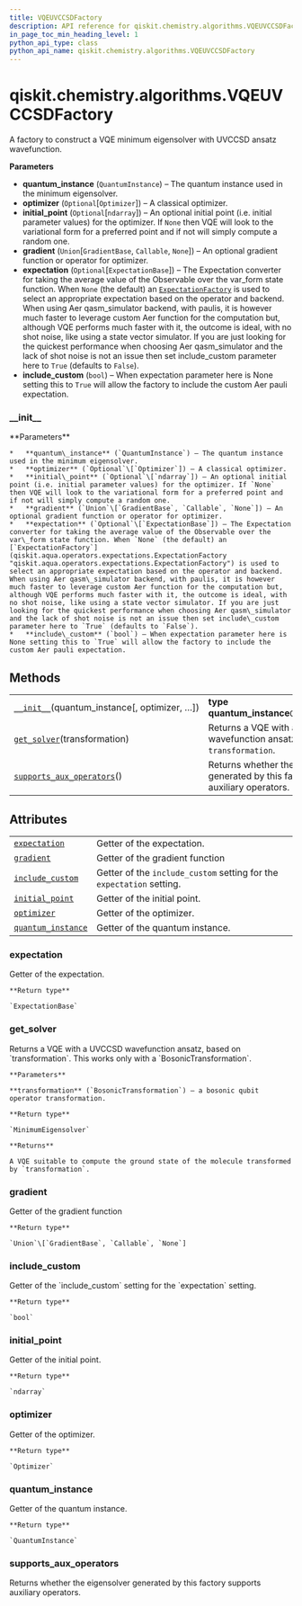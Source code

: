 ```yaml
---
title: VQEUVCCSDFactory
description: API reference for qiskit.chemistry.algorithms.VQEUVCCSDFactory
in_page_toc_min_heading_level: 1
python_api_type: class
python_api_name: qiskit.chemistry.algorithms.VQEUVCCSDFactory
---
```


<span id="qiskit-chemistry-algorithms-vqeuvccsdfactory" />

# qiskit.chemistry.algorithms.VQEUVCCSDFactory

<Class id="qiskit.chemistry.algorithms.VQEUVCCSDFactory" isDedicatedPage={true} github="https://github.com/qiskit-community/qiskit-aqua/tree/stable/0.9/qiskit/chemistry/algorithms/ground_state_solvers/minimum_eigensolver_factories/vqe_uvccsd_factory.py" signature="VQEUVCCSDFactory(quantum_instance, optimizer=None, initial_point=None, gradient=None, expectation=None, include_custom=False)" modifiers="class">
  A factory to construct a VQE minimum eigensolver with UVCCSD ansatz wavefunction.

  **Parameters**

  *   **quantum\_instance** (`QuantumInstance`) – The quantum instance used in the minimum eigensolver.
  *   **optimizer** (`Optional`\[`Optimizer`]) – A classical optimizer.
  *   **initial\_point** (`Optional`\[`ndarray`]) – An optional initial point (i.e. initial parameter values) for the optimizer. If `None` then VQE will look to the variational form for a preferred point and if not will simply compute a random one.
  *   **gradient** (`Union`\[`GradientBase`, `Callable`, `None`]) – An optional gradient function or operator for optimizer.
  *   **expectation** (`Optional`\[`ExpectationBase`]) – The Expectation converter for taking the average value of the Observable over the var\_form state function. When `None` (the default) an [`ExpectationFactory`](qiskit.aqua.operators.expectations.ExpectationFactory "qiskit.aqua.operators.expectations.ExpectationFactory") is used to select an appropriate expectation based on the operator and backend. When using Aer qasm\_simulator backend, with paulis, it is however much faster to leverage custom Aer function for the computation but, although VQE performs much faster with it, the outcome is ideal, with no shot noise, like using a state vector simulator. If you are just looking for the quickest performance when choosing Aer qasm\_simulator and the lack of shot noise is not an issue then set include\_custom parameter here to `True` (defaults to `False`).
  *   **include\_custom** (`bool`) – When expectation parameter here is None setting this to `True` will allow the factory to include the custom Aer pauli expectation.

  ### \_\_init\_\_

  <Function id="qiskit.chemistry.algorithms.VQEUVCCSDFactory.__init__" signature="__init__(quantum_instance, optimizer=None, initial_point=None, gradient=None, expectation=None, include_custom=False)">
    **Parameters**

    *   **quantum\_instance** (`QuantumInstance`) – The quantum instance used in the minimum eigensolver.
    *   **optimizer** (`Optional`\[`Optimizer`]) – A classical optimizer.
    *   **initial\_point** (`Optional`\[`ndarray`]) – An optional initial point (i.e. initial parameter values) for the optimizer. If `None` then VQE will look to the variational form for a preferred point and if not will simply compute a random one.
    *   **gradient** (`Union`\[`GradientBase`, `Callable`, `None`]) – An optional gradient function or operator for optimizer.
    *   **expectation** (`Optional`\[`ExpectationBase`]) – The Expectation converter for taking the average value of the Observable over the var\_form state function. When `None` (the default) an [`ExpectationFactory`](qiskit.aqua.operators.expectations.ExpectationFactory "qiskit.aqua.operators.expectations.ExpectationFactory") is used to select an appropriate expectation based on the operator and backend. When using Aer qasm\_simulator backend, with paulis, it is however much faster to leverage custom Aer function for the computation but, although VQE performs much faster with it, the outcome is ideal, with no shot noise, like using a state vector simulator. If you are just looking for the quickest performance when choosing Aer qasm\_simulator and the lack of shot noise is not an issue then set include\_custom parameter here to `True` (defaults to `False`).
    *   **include\_custom** (`bool`) – When expectation parameter here is None setting this to `True` will allow the factory to include the custom Aer pauli expectation.
  </Function>

  ## Methods

  |                                                                                                                                                                          |                                                                                         |
  | ------------------------------------------------------------------------------------------------------------------------------------------------------------------------ | --------------------------------------------------------------------------------------- |
  | [`__init__`](#qiskit.chemistry.algorithms.VQEUVCCSDFactory.__init__ "qiskit.chemistry.algorithms.VQEUVCCSDFactory.__init__")(quantum\_instance\[, optimizer, …])         | **type quantum\_instance**`QuantumInstance`                                             |
  | [`get_solver`](#qiskit.chemistry.algorithms.VQEUVCCSDFactory.get_solver "qiskit.chemistry.algorithms.VQEUVCCSDFactory.get_solver")(transformation)                       | Returns a VQE with a UVCCSD wavefunction ansatz, based on `transformation`.             |
  | [`supports_aux_operators`](#qiskit.chemistry.algorithms.VQEUVCCSDFactory.supports_aux_operators "qiskit.chemistry.algorithms.VQEUVCCSDFactory.supports_aux_operators")() | Returns whether the eigensolver generated by this factory supports auxiliary operators. |

  ## Attributes

  |                                                                                                                                                      |                                                                       |
  | ---------------------------------------------------------------------------------------------------------------------------------------------------- | --------------------------------------------------------------------- |
  | [`expectation`](#qiskit.chemistry.algorithms.VQEUVCCSDFactory.expectation "qiskit.chemistry.algorithms.VQEUVCCSDFactory.expectation")                | Getter of the expectation.                                            |
  | [`gradient`](#qiskit.chemistry.algorithms.VQEUVCCSDFactory.gradient "qiskit.chemistry.algorithms.VQEUVCCSDFactory.gradient")                         | Getter of the gradient function                                       |
  | [`include_custom`](#qiskit.chemistry.algorithms.VQEUVCCSDFactory.include_custom "qiskit.chemistry.algorithms.VQEUVCCSDFactory.include_custom")       | Getter of the `include_custom` setting for the `expectation` setting. |
  | [`initial_point`](#qiskit.chemistry.algorithms.VQEUVCCSDFactory.initial_point "qiskit.chemistry.algorithms.VQEUVCCSDFactory.initial_point")          | Getter of the initial point.                                          |
  | [`optimizer`](#qiskit.chemistry.algorithms.VQEUVCCSDFactory.optimizer "qiskit.chemistry.algorithms.VQEUVCCSDFactory.optimizer")                      | Getter of the optimizer.                                              |
  | [`quantum_instance`](#qiskit.chemistry.algorithms.VQEUVCCSDFactory.quantum_instance "qiskit.chemistry.algorithms.VQEUVCCSDFactory.quantum_instance") | Getter of the quantum instance.                                       |

  ### expectation

  <Attribute id="qiskit.chemistry.algorithms.VQEUVCCSDFactory.expectation">
    Getter of the expectation.

    **Return type**

    `ExpectationBase`
  </Attribute>

  ### get\_solver

  <Function id="qiskit.chemistry.algorithms.VQEUVCCSDFactory.get_solver" signature="get_solver(transformation)">
    Returns a VQE with a UVCCSD wavefunction ansatz, based on `transformation`. This works only with a `BosonicTransformation`.

    **Parameters**

    **transformation** (`BosonicTransformation`) – a bosonic qubit operator transformation.

    **Return type**

    `MinimumEigensolver`

    **Returns**

    A VQE suitable to compute the ground state of the molecule transformed by `transformation`.
  </Function>

  ### gradient

  <Attribute id="qiskit.chemistry.algorithms.VQEUVCCSDFactory.gradient">
    Getter of the gradient function

    **Return type**

    `Union`\[`GradientBase`, `Callable`, `None`]
  </Attribute>

  ### include\_custom

  <Attribute id="qiskit.chemistry.algorithms.VQEUVCCSDFactory.include_custom">
    Getter of the `include_custom` setting for the `expectation` setting.

    **Return type**

    `bool`
  </Attribute>

  ### initial\_point

  <Attribute id="qiskit.chemistry.algorithms.VQEUVCCSDFactory.initial_point">
    Getter of the initial point.

    **Return type**

    `ndarray`
  </Attribute>

  ### optimizer

  <Attribute id="qiskit.chemistry.algorithms.VQEUVCCSDFactory.optimizer">
    Getter of the optimizer.

    **Return type**

    `Optimizer`
  </Attribute>

  ### quantum\_instance

  <Attribute id="qiskit.chemistry.algorithms.VQEUVCCSDFactory.quantum_instance">
    Getter of the quantum instance.

    **Return type**

    `QuantumInstance`
  </Attribute>

  ### supports\_aux\_operators

  <Function id="qiskit.chemistry.algorithms.VQEUVCCSDFactory.supports_aux_operators" signature="supports_aux_operators()">
    Returns whether the eigensolver generated by this factory supports auxiliary operators.
  </Function>
</Class>

